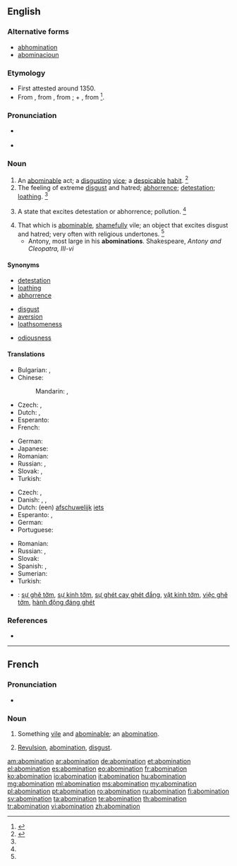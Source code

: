 ==English==

===Alternative forms===
* [[abhomination]] {{qualifier|obsolete}}
* [[abominacioun]] {{qualifier|obsolete}}

===Etymology===
* First attested around 1350.
* From {{etyl|enm|en}} {{term|abominacioun|lang=enm}}, from {{etyl|frm|en}} {{term|abomination||horror, disgust|lang=frm}}, from {{etyl|LL.|en}} {{term/t|la|abōminātiō||abomination}}; {{term|ab||away from|lang=la}} + {{term/t|la|ōminārī||prophesy, foreboding}}, from {{term/t|la|ōmin||omen}}<ref>{{reference-book | last = Dobbie | first = Elliott K. | coauthors = Dunmore, C. William, et al. | editor = Barnhart, Robert K.| title = Chambers Dictionary of Etymology | origyear = 1998 | year = 2004 | publisher = Chambers Harrap Publishers Ltd | location = Edinburgh, Scotland | isbn =0550142304 | pages = 4}}</ref>.

===Pronunciation===
* {{a|RP|US}} {{IPA|/əˌbɑm.əˈneɪ.ʃn̩/|/əˌbɑm.ɪˈneɪ.ʃn̩/}}
* {{rhymes|eɪʃən}}

===Noun===
{{en-noun}}

# An [[abominable]] act; a [[disgusting]] [[vice]]; a [[despicable]] [[habit]]. {{defdate|First attested around 1150 to 1350.}}<ref name=SOED>{{reference-book | last =| first = | authorlink =  | coauthors =  | editor =Brown, Lesley  | others =  | title = The Shorter Oxford English Dictionary | origdate =  | origyear = 1933| origmonth =  | url =  | format =  | accessdate =  | accessyear =  | accessmonth =  | edition = 5th | date =  | year =2003| month =  | publisher =Oxford University Press  | location =Oxford, UK | language =  | id =  | doi = | isbn =978-0-19-860575-7 | lccn = | ol = | pages =6| chapter =  | chapterurl =  | quote =}}</ref>
# The feeling of extreme [[disgust]] and hatred; [[abhorrence]]; [[detestation]]; [[loathing]]. {{defdate|First attested around 1350 to 1470.}}<ref name=SOED/>
# {{context|obsolete|lang=en}} A state that excites detestation or abhorrence; pollution. {{defdate|Attested from around (1350 - 1470) to the late 15<sup>th</sup> century.}}<ref name=SOED/>
# That which is [[abominable]], [[shameful]]ly vile; an object that excites disgust and hatred; very often with religious undertones. {{defdate|First attested around 1350 to 1470.}}<ref name=SOED/>
#* Antony, most large in his '''abominations'''. Shakespeare, ''Antony and Cleopatra, III-vi''

====Synonyms====
{{syn-top3}}
* [[detestation]]
* [[loathing]]
* [[abhorrence]]
{{syn-mid3}}
* [[disgust]]
* [[aversion]]
* [[loathsomeness]]
{{syn-mid3}}
* [[odiousness]]
{{syn-bottom}}

====Translations====
{{trans-top|the feeling of extreme disgust}}
* Bulgarian: {{t+|bg|отвращение}}, {{t+|bg|ненавист}}
* Chinese:
*: Mandarin: {{t|cmn|厭惡|sc=Hani}}, {{t|cmn|厌恶|tr=yànwù|sc=Hani}}
* Czech: {{t|cs|odpor|m}}, {{t|cs|zhnusení|n}}
* Dutch: {{t+|nl|afschuw}}, {{t+|nl|walging}}
* Esperanto: {{t|eo|abomeno}}
* French: {{t+|fr|abomination|f}}
{{trans-mid}}
* German: {{t+|de|Abscheu|m}}
* Japanese: {{t|ja|嫌悪|tr=けんお, ken'o|sc=Jpan}}
* Romanian: {{t+|ro|aversiune|f}}
* Russian: {{t+|ru|отвращение|n|tr=otvraščénije}}, {{t+|ru|омерзение|n|tr=omerzénije|sc=Cyrl}}
* Slovak: {{t|sk|hnus|m}}, {{t|sk|odpor|m}}
* Turkish: {{t+|tr|tiksinme}}
{{trans-bottom}}

{{trans-top|something abominable}}
* Czech: {{t|cs|odpornost|f}}, {{t|cs|ohavnost|f}}
* Danish: {{t|da|afskyelighed}}, {{t|da|pestilens}}, {{t|da|vederstyggelighed}}
* Dutch: (een) [[afschuwelijk]] [[iets]]
* Esperanto: {{t|eo|abomeno}}, {{t|eo|abomenaĵo}}
* German: {{t+|de|Abscheulichkeit|f}}
* Portuguese: {{t+|pt|abominação|f}}
{{trans-mid}}
* Romanian: {{t|ro|abominațiune|f}}
* Russian: {{t+|ru|гадость|f|tr=gádostʹ}}, {{t+|ru|мерзость|f|tr=mérzostʹ}}
* Slovak: {{t|sk|ohavnosť|f}}
* Spanish: {{t+|es|abominación|f}}, {{t+|es|maldad|f}}
* Sumerian: {{t|sux|anzillu}}
* Turkish: {{t+|tr|iğrençlik}}
{{trans-bottom}}

{{checktrans-top}}
* {{ttbc|vi}}: [[sự ghê tởm]], [[sự kinh tởm]], [[sự ghét cay ghét đắng]], [[vật kinh tởm]], [[việc ghê tởm]], [[hành động đáng ghét]]
{{trans-mid}}
{{trans-bottom}}

===References===
<references/>
* {{R:Webster 1913}}

----

==French==

===Pronunciation===
* {{audio|Fr-abomination.ogg|audio}}

===Noun===
{{fr-noun|f}}

# Something [[vile]] and [[abominable]]; an [[abomination]].
# {{context|chiefly|religion|lang=fr}} [[revulsion|Revulsion]], [[#English|abomination]], [[disgust]].

[[am:abomination]]
[[ar:abomination]]
[[de:abomination]]
[[et:abomination]]
[[el:abomination]]
[[es:abomination]]
[[eo:abomination]]
[[fr:abomination]]
[[ko:abomination]]
[[io:abomination]]
[[it:abomination]]
[[hu:abomination]]
[[mg:abomination]]
[[ml:abomination]]
[[ms:abomination]]
[[my:abomination]]
[[pl:abomination]]
[[pt:abomination]]
[[ro:abomination]]
[[ru:abomination]]
[[fi:abomination]]
[[sv:abomination]]
[[ta:abomination]]
[[te:abomination]]
[[th:abomination]]
[[tr:abomination]]
[[vi:abomination]]
[[zh:abomination]]